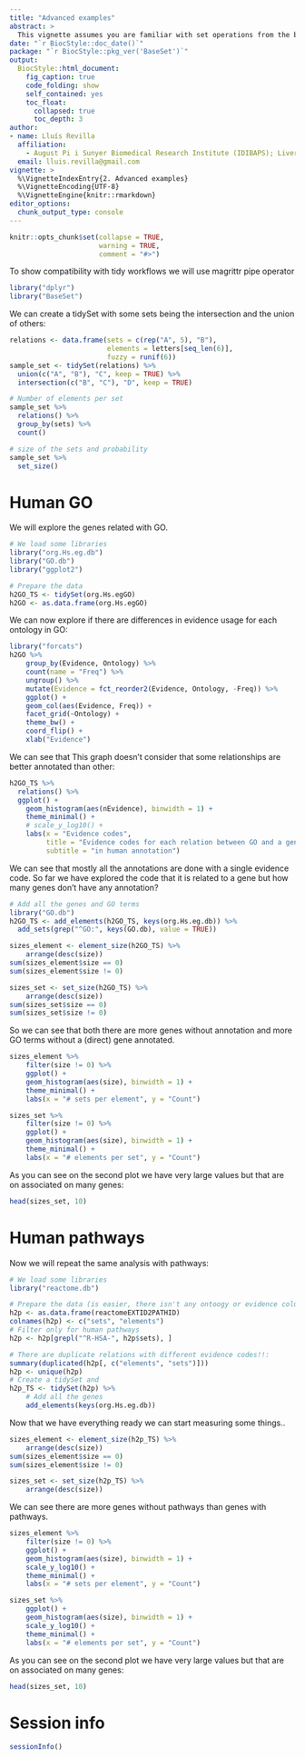 ```yaml
---
title: "Advanced examples"
abstract: >
  This vignette assumes you are familiar with set operations from the basic vignette.
date: "`r BiocStyle::doc_date()`"
package: "`r BiocStyle::pkg_ver('BaseSet')`"
output:
  BiocStyle::html_document:
    fig_caption: true
    code_folding: show
    self_contained: yes
    toc_float:
      collapsed: true
      toc_depth: 3
author:
- name: Lluís Revilla
  affiliation: 
    - August Pi i Sunyer Biomedical Research Institute (IDIBAPS); Liver Unit, Hospital Clinic
  email: lluis.revilla@gmail.com
vignette: >
  %\VignetteIndexEntry{2. Advanced examples}
  %\VignetteEncoding{UTF-8}
  %\VignetteEngine{knitr::rmarkdown}
editor_options: 
  chunk_output_type: console
---
```


```r
knitr::opts_chunk$set(collapse = TRUE, 
                      warning = TRUE,
                      comment = "#>")
```
To show compatibility with tidy workflows we will use magrittr pipe operator
```r
library("dplyr")
library("BaseSet")
```
We can create a tidySet with some sets being the intersection and the union of others:
```r
relations <- data.frame(sets = c(rep("A", 5), "B"),
                        elements = letters[seq_len(6)],
                        fuzzy = runif(6))
sample_set <- tidySet(relations) %>% 
  union(c("A", "B"), "C", keep = TRUE) %>% 
  intersection(c("B", "C"), "D", keep = TRUE)

# Number of elements per set
sample_set %>% 
  relations() %>% 
  group_by(sets) %>% 
  count()

# size of the sets and probability
sample_set %>% 
  set_size()
```

# Human GO

We will explore the genes related with GO. 

```r
# We load some libraries
library("org.Hs.eg.db")
library("GO.db")
library("ggplot2")

# Prepare the data 
h2GO_TS <- tidySet(org.Hs.egGO)
h2GO <- as.data.frame(org.Hs.egGO)
```
We can now explore if there are differences in evidence usage for each ontology in GO:
```r
library("forcats")
h2GO %>% 
    group_by(Evidence, Ontology) %>% 
    count(name = "Freq") %>% 
    ungroup() %>% 
    mutate(Evidence = fct_reorder2(Evidence, Ontology, -Freq)) %>% 
    ggplot() +
    geom_col(aes(Evidence, Freq)) +
    facet_grid(~Ontology) + 
    theme_bw() +
    coord_flip() +
    xlab("Evidence")
```
We can see that 
This graph doesn't consider that some relationships are better annotated than other:
```r
h2GO_TS %>% 
  relations() %>% 
  ggplot() +
    geom_histogram(aes(nEvidence), binwidth = 1) +
    theme_minimal() +
    # scale_y_log10() +
    labs(x = "Evidence codes", 
         title = "Evidence codes for each relation between GO and a gene",
         subtitle = "in human annotation")
```
We can see that mostly all the annotations are done with a single evidence code.
So far we have explored the code that it is related to a gene but how many genes don't have any annotation?
```r
# Add all the genes and GO terms
library("GO.db")
h2GO_TS <- add_elements(h2GO_TS, keys(org.Hs.eg.db)) %>% 
  add_sets(grep("^GO:", keys(GO.db), value = TRUE))

sizes_element <- element_size(h2GO_TS) %>% 
    arrange(desc(size))
sum(sizes_element$size == 0)
sum(sizes_element$size != 0)

sizes_set <- set_size(h2GO_TS) %>% 
    arrange(desc(size))
sum(sizes_set$size == 0)
sum(sizes_set$size != 0)
```
So we can see that both there are more genes without annotation and more GO terms without a (direct) gene annotated.

```r
sizes_element %>% 
    filter(size != 0) %>% 
    ggplot() +
    geom_histogram(aes(size), binwidth = 1) +
    theme_minimal() +
    labs(x = "# sets per element", y = "Count")

sizes_set %>% 
    filter(size != 0) %>% 
    ggplot() +
    geom_histogram(aes(size), binwidth = 1) +
    theme_minimal() +
    labs(x = "# elements per set", y = "Count")
```
As you can see on the second plot we have very large values but that are on associated on many genes:
```r
head(sizes_set, 10)
```

# Human pathways

Now we will repeat the same analysis with pathways:

```r
# We load some libraries
library("reactome.db")

# Prepare the data (is easier, there isn't any ontoogy or evidence column)
h2p <- as.data.frame(reactomeEXTID2PATHID)
colnames(h2p) <- c("sets", "elements")
# Filter only for human pathways
h2p <- h2p[grepl("^R-HSA-", h2p$sets), ]

# There are duplicate relations with different evidence codes!!: 
summary(duplicated(h2p[, c("elements", "sets")]))
h2p <- unique(h2p)
# Create a tidySet and 
h2p_TS <- tidySet(h2p) %>% 
    # Add all the genes 
    add_elements(keys(org.Hs.eg.db))
```
Now that we have everything ready we can start measuring some things..
```r
sizes_element <- element_size(h2p_TS) %>% 
    arrange(desc(size))
sum(sizes_element$size == 0)
sum(sizes_element$size != 0)

sizes_set <- set_size(h2p_TS) %>% 
    arrange(desc(size))
```
We can see there are more genes without pathways than genes with pathways.

```r
sizes_element %>% 
    filter(size != 0) %>% 
    ggplot() +
    geom_histogram(aes(size), binwidth = 1) +
    scale_y_log10() +
    theme_minimal() +
    labs(x = "# sets per element", y = "Count")

sizes_set %>% 
    ggplot() +
    geom_histogram(aes(size), binwidth = 1) +
    scale_y_log10() +
    theme_minimal() +
    labs(x = "# elements per set", y = "Count")
```
As you can see on the second plot we have very large values but that are on associated on many genes:
```r
head(sizes_set, 10)
```

# Session info {.unnumbered}

```r
sessionInfo()
```
